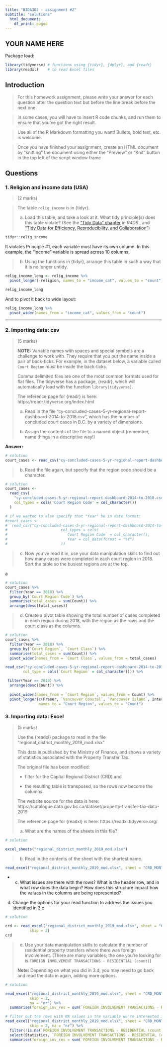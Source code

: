 ```yaml
---
title: "BIDA302 - assignment #2"
subtitle: "solutions"
  html_document:
    df_print: paged
---
```


## YOUR NAME HERE


Package load:
```r
library(tidyverse) # functions using {tidyr}, {dplyr}, and {readr}
library(readxl)    # to read Excel files
```


## Introduction

> For this homework assignment, please write your answer for each question after the question text but before the line break before the next one.

> In some cases, you will have to insert R code chunks, and run them to ensure that you've got the right result.

> Use all of the R Markdown formatting you want! Bullets, bold text, etc. is welcome.

> Once you have finished your assignment, create an HTML document by "knitting" the document using either the "Preview" or "Knit" button in the top left of the script window frame


## Questions


### 1. Religion and income data (USA)
> (2 marks)

> The table `relig_income` is in {tidyr}.
>
>a. Load this table, and take a look at it. What tidy principle(s) does this table violate? (See the ["Tidy Data" chapter](https://r4ds.had.co.nz/tidy-data.html) in _R4DS_., and ["Tidy Data for Efficiency, Reproducibility, and Collaboration"](https://www.openscapes.org/blog/2020/10/12/tidy-data/))
>

```r
tidyr::relig_income
```
It violates Principle #1, each variable must have its own column. In this example, the "income" variable is spread across 10 columns.


>
>b. Using the functions in {tidyr}, arrange this table in such a way that it is no longer untidy.


```r

relig_income_long <- relig_income %>%
  pivot_longer(-religion, names_to = "income_cat", values_to = "count")

relig_income_long
```

And to pivot it back to wide layout:


```r

relig_income_long %>%
  pivot_wider(names_from = "income_cat", values_from = "count")

```


***



### 2. Importing data: csv
> (5 marks)
>
> **NOTE:**
> Variable names with spaces and special symbols are a challenge to work with. They require
> that you put the name inside a pair of back-ticks. For example, in the dataset below, a variable called `Court Region` _must_ be inside the back-ticks. 
>
> Comma delimited files are one of the most common formats used for flat files. The tidyverse has a package, {readr}, which will automatically load with the function `library(tidyverse)`.
>
> The reference page for {readr} is here: https://readr.tidyverse.org/index.html
>
>
> a. Read in the file "cy-concluded-cases-5-yr-regional-report-dashboard-2014-to-2018.csv", which has the number of concluded court cases in B.C. by a variety of dimensions.
>
> b. Assign the contents of the file to a named object (remember, name things in a descriptive way!)
> 


**Answer:**

```r
# solution
court_cases <- read_csv("cy-concluded-cases-5-yr-regional-report-dashboard-2014-to-2018.csv")
```

> b. Read the file again, but specify that the region code should be a character.

```r
# solution
court_cases <-
  read_csv(
    "cy-concluded-cases-5-yr-regional-report-dashboard-2014-to-2018.csv",
    col_types = cols('Court Region Code' = col_character())
  )

# if we wanted to also specify that "Year" be in date format:
#court_cases <-
#  read_csv("cy-concluded-cases-5-yr-regional-report-dashboard-2014-to-2018.csv",
#                        col_types = cols(
#                          `Court Region Code` = col_character(),
#                           Year = col_date(format = "%Y")
#                        ))

```


>c. Now you've read it in, use your data manipulation skills to find out how many cases were completed in each court region in 2018. Sort the table so the busiest regions are at the top.

<ctrl><shift>a

```r
# solution
court_cases %>%  
  filter(Year == 2018) %>%
  group_by(`Court Region Code`) %>% 
  summarise(total_cases = sum(Count)) %>% 
  arrange(desc(total_cases))

```

> d. Create a pivot table showing the total number of cases completed in each region during 2018, with the region as the rows and the court class as the columns. 

```r
# solution
court_cases %>%
  filter(Year == 2018) %>%
  group_by(`Court Region`, `Court Class`) %>%
  summarise(total_cases = sum(Count)) %>%
  pivot_wider(names_from = `Court Class`, values_from = total_cases)
```


```r
read_csv("cy-concluded-cases-5-yr-regional-report-dashboard-2014-to-2018.csv",
        col_type = cols(`Court Region` = col_character())) %>%

 filter(Year == 2018) %>%
  arrange(desc(Count)) %>%
 
  pivot_wider(names_from = `Court Region`, values_from = Count) %>%
  pivot_longer(c(Fraser, `Vancouver Coastal`, `Vancouver Island`, Interior, North),
               names_to = "Court Region", values_to = "Count")
```


### 3. Importing data: Excel
> (5 marks)
>
> Use the {readxl} package to read in the file "regional_district_monthly_2019_mod.xlsx" 
>
> This data is published by the Ministry of Finance, and shows a variety of statistics associated with the Property Transfer Tax.
>
> The original file has been modified:
> 
> * filter for the Capital Regional District (CRD) and
>
> * the resulting table is transposed, so the rows now become the columns.
>
> The website source for the data is here: https://catalogue.data.gov.bc.ca/dataset/property-transfer-tax-data-2019
>
> The reference page for {readxl} is here: https://readxl.tidyverse.org/
>
>
>a. What are the names of the sheets in this file?

```r
# solution

excel_sheets("regional_district_monthly_2019_mod.xlsx")

```

> b. Read in the contents of the sheet with the shortest name.

```r

read_excel("regional_district_monthly_2019_mod.xlsx", sheet = "CRD_MONTHLY_2019")

```

* c. What issues are there with the rows? What is the header row, and in what row does the data begin? How does this structure impact how the values in the columns are being represented? 

d. Change the options for your read function to address the issues you identified in 3.c

```r
# solution

crd <- read_excel("regional_district_monthly_2019_mod.xlsx", sheet = "CRD_MONTHLY_2019", 
           skip = 2)
crd
```

> 
> e. Use your data manipulation skills to calculate the number of residential property transfers where there was foreign involvement. (There are many variables; the one you're looking for is `FOREIGN INVOLVEMENT TRANSACTIONS - RESIDENTIAL (count)`)
> 
> **Note:** Depending on what you did in 3.d, you may need to go back and read the data in again, adding more options.


```r
# solution

read_excel("regional_district_monthly_2019_mod.xlsx", sheet = "CRD_MONTHLY_2019", 
           skip = 2,
           na = "nr") %>% 
  summarise(foreign_inv_res = sum(`FOREIGN INVOLVEMENT TRANSACTIONS - RESIDENTIAL (count)`, na.rm = TRUE))

# filter out the rows with NA values in the variable we're interested in
read_excel("regional_district_monthly_2019_mod.xlsx", sheet = "CRD_MONTHLY_2019", 
           skip = 2, na = "nr") %>% 
  filter(!is.na(`FOREIGN INVOLVEMENT TRANSACTIONS - RESIDENTIAL (count)`)) %>% 
  select(Statistics, `FOREIGN INVOLVEMENT TRANSACTIONS - RESIDENTIAL (count)`) %>% 
  summarise(foreign_inv_res = sum(`FOREIGN INVOLVEMENT TRANSACTIONS - RESIDENTIAL (count)`))



```

